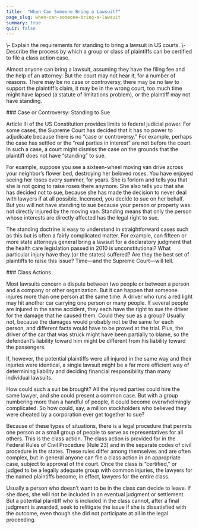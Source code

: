 ```yaml
---
title:  "When Can Someone Bring a Lawsuit?"
page_slug: when-can-someone-bring-a-lawsuit
summary: true
quiz: false
---
```

<div className="content-chunk" data-subsection-id = "learning-objectives-50pt">
<Info title="LEARNING OBJECTIVES">\- Explain the requirements for standing to bring a lawsuit in US courts.  
\- Describe the process by which a group or class of plaintiffs can be certified to file a class action case.</Info>

Almost anyone can bring a lawsuit, assuming they have the filing fee and the help of an attorney. But the court may not hear it, for a number of reasons. There may be no case or controversy, there may be no law to support the plaintiff’s claim, it may be in the wrong court, too much time might have lapsed (a statute of limitations problem), or the plaintiff may not have standing.
</div>
<div className="content-chunk" data-subsection-id = "Case-or-Controversy:-Standing-to-Sue-346t">
### Case or Controversy: Standing to Sue

  
Article III of the US Constitution provides limits to federal judicial power. For some cases, the Supreme Court has decided that it has no power to adjudicate because there is no “case or controversy.” For example, perhaps the case has settled or the “real parties in interest” are not before the court. In such a case, a court might dismiss the case on the grounds that the plaintiff does not have “standing” to sue.

For example, suppose you see a sixteen-wheel moving van drive across your neighbor’s flower bed, destroying her beloved roses. You have enjoyed seeing her roses every summer, for years. She is forlorn and tells you that she is not going to raise roses there anymore. She also tells you that she has decided not to sue, because she has made the decision to never deal with lawyers if at all possible. Incensed, you decide to sue on her behalf. But you will not have standing to sue because your person or property was not directly injured by the moving van. Standing means that only the person whose interests are directly affected has the legal right to sue.

The standing doctrine is easy to understand in straightforward cases such as this but is often a fairly complicated matter. For example, can fifteen or more state attorneys general bring a lawsuit for a declaratory judgment that the health care legislation passed in 2010 is unconstitutional? What particular injury have they (or the states) suffered? Are they the best set of plaintiffs to raise this issue? Time—and the Supreme Court—will tell.
</div>
<div className="content-chunk" data-subsection-id = "Class-Actions-347t">
### Class Actions

  
Most lawsuits concern a dispute between two people or between a person and a company or other organization. But it can happen that someone injures more than one person at the same time. A driver who runs a red light may hit another car carrying one person or many people. If several people are injured in the same accident, they each have the right to sue the driver for the damage that he caused them. Could they sue as a group? Usually not, because the damages would probably not be the same for each person, and different facts would have to be proved at the trial. Plus, the driver of the car that was struck might have been partially to blame, so the defendant’s liability toward him might be different from his liability toward the passengers.

If, however, the potential plaintiffs were all injured in the same way and their injuries were identical, a single lawsuit might be a far more efficient way of determining liability and deciding financial responsibility than many individual lawsuits.

How could such a suit be brought? All the injured parties could hire the same lawyer, and she could present a common case. But with a group numbering more than a handful of people, it could become overwhelmingly complicated. So how could, say, a million stockholders who believed they were cheated by a corporation ever get together to sue?

Because of these types of situations, there is a legal procedure that permits one person or a small group of people to serve as representatives for all others. This is the class action. The class action is provided for in the Federal Rules of Civil Procedure (Rule 23) and in the separate codes of civil procedure in the states. These rules differ among themselves and are often complex, but in general anyone can file a class action in an appropriate case, subject to approval of the court. Once the class is “certified,” or judged to be a legally adequate group with common injuries, the lawyers for the named plaintiffs become, in effect, lawyers for the entire class.

Usually a person who doesn’t want to be in the class can decide to leave. If she does, she will not be included in an eventual judgment or settlement. But a potential plaintiff who is included in the class cannot, after a final judgment is awarded, seek to relitigate the issue if she is dissatisfied with the outcome, even though she did not participate at all in the legal proceeding.
</div>
